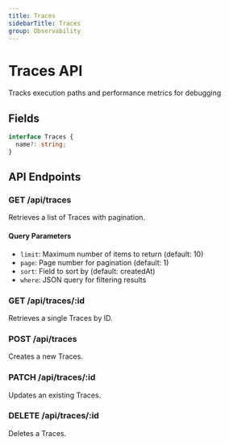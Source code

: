 ```yaml
---
title: Traces
sidebarTitle: Traces
group: Observability
---
```



# Traces API

Tracks execution paths and performance metrics for debugging




## Fields

```typescript
interface Traces {
  name?: string;
}
```




## API Endpoints

### GET /api/traces
Retrieves a list of Traces with pagination.

#### Query Parameters
- `limit`: Maximum number of items to return (default: 10)
- `page`: Page number for pagination (default: 1)
- `sort`: Field to sort by (default: createdAt)
- `where`: JSON query for filtering results

### GET /api/traces/:id
Retrieves a single Traces by ID.

### POST /api/traces
Creates a new Traces.

### PATCH /api/traces/:id
Updates an existing Traces.

### DELETE /api/traces/:id
Deletes a Traces.

